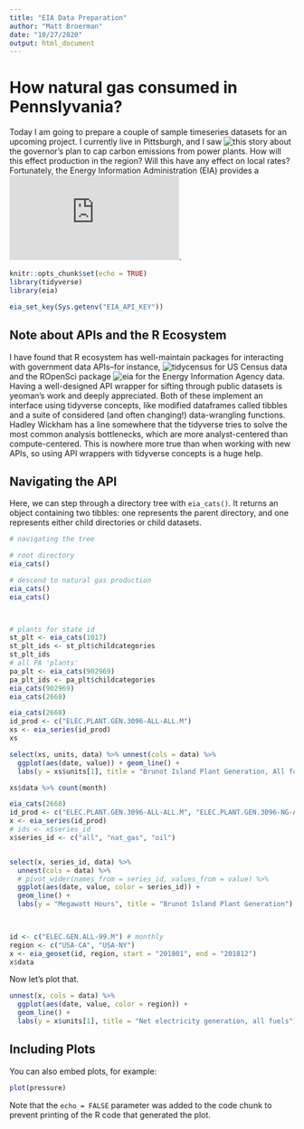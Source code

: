 ```yaml
---
title: "EIA Data Preparation"
author: "Matt Broerman"
date: "10/27/2020"
output: html_document
---
```


# How natural gas consumed in Pennslyvania?

Today I am going to prepare a couple of sample timeseries datasets for an upcoming project. I currently live in Pittsburgh, and I saw ![this story](https://www.post-gazette.com/business/powersource/2020/09/15/Pennsylvania-carbon-emissions-budget-RGGI-power-plants-advances-EQB/stories/202009150121) about the governor's plan to cap carbon emissions from power plants. How will this effect production in the region? Will this have any effect on local rates? Fortunately, the Energy Information Administration (EIA) provides a ![public API](https://www.eia.gov/opendata/register.php). 


```r
knitr::opts_chunk$set(echo = TRUE)
library(tidyverse)
library(eia)

eia_set_key(Sys.getenv("EIA_API_KEY"))
```

## Note about APIs and the R Ecosystem

I have found that R ecosystem has well-maintain packages for interacting with government data APIs--for instance, ![tidycensus](https://github.com/walkerke/tidycensus) for US Census data and the ROpenSci package ![eia](https://github.com/ropensci/eia) for the Energy Information Agency data. Having a well-designed API wrapper for sifting through public datasets is yeoman's work and deeply appreciated. Both of these implement an interface using tidyverse concepts, like modified dataframes called tibbles and a suite of considered (and often changing!) data-wrangling functions. Hadley Wickham has a line somewhere that the tidyverse tries to solve the most common analysis bottlenecks, which are more analyst-centered than compute-centered. This is nowhere more true than when working with new APIs, so using API wrappers with tidyverse concepts is a huge help. 

## Navigating the API

Here, we can step through a directory tree with ```eia_cats()```. It returns an object containing two tibbles: one represents the parent directory, and one represents either child directories or child datasets.


```r
# navigating the tree

# root directory
eia_cats()

# descend to natural gas production
eia_cats()
eia_cats()



# plants for state id
st_plt <- eia_cats(1017)
st_plt_ids <- st_plt$childcategories
st_plt_ids
# all PA 'plants'
pa_plt <- eia_cats(902969)
pa_plt_ids <- pa_plt$childcategories
eia_cats(902969)
eia_cats(2668)

```

```r
eia_cats(2668)
id_prod <- c("ELEC.PLANT.GEN.3096-ALL-ALL.M")
xs <- eia_series(id_prod)
xs
```
```r


select(xs, units, data) %>% unnest(cols = data) %>%
  ggplot(aes(date, value)) + geom_line() +
  labs(y = xs$units[1], title = "Brunot Island Plant Generation, All fuels")

xs$data %>% count(month)
```
```r
eia_cats(2668)
id_prod <- c("ELEC.PLANT.GEN.3096-ALL-ALL.M", "ELEC.PLANT.GEN.3096-NG-ALL.M", "ELEC.PLANT.GEN.3096-DFO-ALL.M")
x <- eia_series(id_prod)
# ids <- x$series_id
x$series_id <- c("all", "nat_gas", "oil")


select(x, series_id, data) %>% 
  unnest(cols = data) %>% 
  # pivot_wider(names_from = series_id, values_from = value) %>% 
  ggplot(aes(date, value, color = series_id)) +
  geom_line() +
  labs(y = "Megawatt Hours", title = "Brunot Island Plant Generation")

  
```


```r
id <- c("ELEC.GEN.ALL-99.M") # monthly
region <- c("USA-CA", "USA-NY")
x <- eia_geoset(id, region, start = "201801", end = "201812")
x$data
```
Now let's plot that.
```r
unnest(x, cols = data) %>%
  ggplot(aes(date, value, color = region)) +
  geom_line() +
  labs(y = x$units[1], title = "Net electricity generation, all fuels")
```



## Including Plots

You can also embed plots, for example:

```r
plot(pressure)
```

Note that the `echo = FALSE` parameter was added to the code chunk to prevent printing of the R code that generated the plot.
